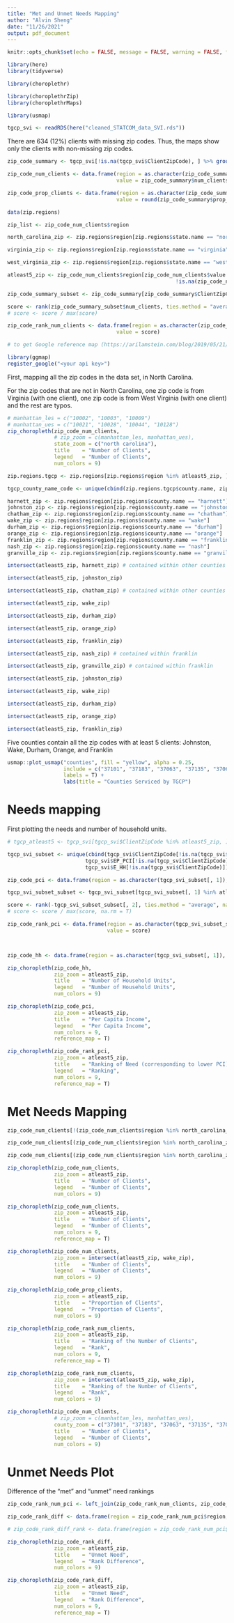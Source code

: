 ```yaml
---
title: "Met and Unmet Needs Mapping"
author: "Alvin Sheng"
date: "11/26/2021"
output: pdf_document
---
```


```r
knitr::opts_chunk$set(echo = FALSE, message = FALSE, warning = FALSE, fig.align = 'center', fig.width = 5, fig.height = 3)
```

```r
library(here)
library(tidyverse)

library(choroplethr)

library(choroplethrZip)
library(choroplethrMaps)

library(usmap)
```

```r
tgcp_svi <- readRDS(here("cleaned_STATCOM_data_SVI.rds"))
```

There are 634 (12%) clients with missing zip codes. Thus, the maps show only the clients with non-missing zip codes.

```r
zip_code_summary <- tgcp_svi[!is.na(tgcp_svi$ClientZipCode), ] %>% group_by(ClientZipCode) %>% summarise(num_clients = n(), prop_clients = n() / nrow(tgcp_svi))

zip_code_num_clients <- data.frame(region = as.character(zip_code_summary$ClientZipCode), 
                                   value = zip_code_summary$num_clients)

zip_code_prop_clients <- data.frame(region = as.character(zip_code_summary$ClientZipCode), 
                                   value = round(zip_code_summary$prop_clients, digits = 3))

```

```r
data(zip.regions)

zip_list <- zip_code_num_clients$region

north_carolina_zip <- zip.regions$region[zip.regions$state.name == "north carolina"]

virginia_zip <- zip.regions$region[zip.regions$state.name == "virginia"]

west_virginia_zip <- zip.regions$region[zip.regions$state.name == "west virginia"]

atleast5_zip <- zip_code_num_clients$region[zip_code_num_clients$value > 4 &
                                                      !is.na(zip_code_num_clients$region)]
```

```r
zip_code_summary_subset <- zip_code_summary[zip_code_summary$ClientZipCode %in% atleast5_zip, ]

score <- rank(zip_code_summary_subset$num_clients, ties.method = "average")
# score <- score / max(score)

zip_code_rank_num_clients <- data.frame(region = as.character(zip_code_summary_subset$ClientZipCode), 
                                   value = score)
```



```r
# to get Google reference map (https://arilamstein.com/blog/2019/05/21/bug-when-creating-reference-maps-with-choroplethr/)

library(ggmap)
register_google("<your api key>")

```



First, mapping all the zip codes in the data set, in North Carolina. 

For the zip codes that are not in North Carolina, one zip code is from Virginia (with one client), one zip code is from West Virginia (with one client) and the rest are typos. 

<!-- The tgcp_svi dataset  -->

```r


# manhattan_les = c("10002", "10003", "10009")
# manhattan_ues = c("10021", "10028", "10044", "10128")
zip_choropleth(zip_code_num_clients,
               # zip_zoom = c(manhattan_les, manhattan_ues),
               state_zoom = c("north carolina"),
               title    = "Number of Clients",
               legend   = "Number of Clients", 
               num_colors = 9)
```



<!-- Finding the counties with >= 5 clients -->

```r
zip.regions.tgcp <- zip.regions[zip.regions$region %in% atleast5_zip, ]

tgcp_county_name_code <- unique(cbind(zip.regions.tgcp$county.name, zip.regions.tgcp$county.fips.numeric))
```

```r
harnett_zip <- zip.regions$region[zip.regions$county.name == "harnett"]
johnston_zip <- zip.regions$region[zip.regions$county.name == "johnston"]
chatham_zip <- zip.regions$region[zip.regions$county.name == "chatham"]
wake_zip <- zip.regions$region[zip.regions$county.name == "wake"]
durham_zip <- zip.regions$region[zip.regions$county.name == "durham"]
orange_zip <- zip.regions$region[zip.regions$county.name == "orange"]
franklin_zip <- zip.regions$region[zip.regions$county.name == "franklin"]
nash_zip <- zip.regions$region[zip.regions$county.name == "nash"]
granville_zip <- zip.regions$region[zip.regions$county.name == "granville"]
```

```r
intersect(atleast5_zip, harnett_zip) # contained within other counties

intersect(atleast5_zip, johnston_zip)

intersect(atleast5_zip, chatham_zip) # contained within other counties

intersect(atleast5_zip, wake_zip)

intersect(atleast5_zip, durham_zip)

intersect(atleast5_zip, orange_zip)

intersect(atleast5_zip, franklin_zip)

intersect(atleast5_zip, nash_zip) # contained within franklin

intersect(atleast5_zip, granville_zip) # contained within franklin
```

```r
intersect(atleast5_zip, johnston_zip)

intersect(atleast5_zip, wake_zip)

intersect(atleast5_zip, durham_zip)

intersect(atleast5_zip, orange_zip)

intersect(atleast5_zip, franklin_zip)
```


Five counties contain all the zip codes with at least 5 clients: Johnston, Wake, Durham, Orange, and Franklin

```r
usmap::plot_usmap("counties", fill = "yellow", alpha = 0.25,
                  include = c("37101", "37183", "37063", "37135", "37069"), 
                  labels = T) +
                  labs(title = "Counties Serviced by TGCP")
```



# Needs mapping

First plotting the needs and number of household units.

```r
# tgcp_atleast5 <- tgcp_svi[tgcp_svi$ClientZipCode %in% atleast5_zip, ]

tgcp_svi_subset <- unique(cbind(tgcp_svi$ClientZipCode[!is.na(tgcp_svi$ClientZipCode)],
                         tgcp_svi$EP_PCI[!is.na(tgcp_svi$ClientZipCode)], 
                         tgcp_svi$E_HH[!is.na(tgcp_svi$ClientZipCode)]))

zip_code_pci <- data.frame(region = as.character(tgcp_svi_subset[, 1]), value = tgcp_svi_subset[, 2])

tgcp_svi_subset_subset <- tgcp_svi_subset[tgcp_svi_subset[, 1] %in% atleast5_zip, ]

score <- rank(-tgcp_svi_subset_subset[, 2], ties.method = "average", na.last = "keep")
# score <- score / max(score, na.rm = T)

zip_code_rank_pci <- data.frame(region = as.character(tgcp_svi_subset_subset[, 1]), 
                                value = score)



zip_code_hh <- data.frame(region = as.character(tgcp_svi_subset[, 1]), value = tgcp_svi_subset[, 3])

```

```r
zip_choropleth(zip_code_hh,
               zip_zoom = atleast5_zip,
               title    = "Number of Household Units",
               legend   = "Number of Household Units", 
               num_colors = 9)
```

```r
zip_choropleth(zip_code_pci,
               zip_zoom = atleast5_zip,
               title    = "Per Capita Income",
               legend   = "Per Capita Income", 
               num_colors = 9, 
               reference_map = T)
```

```r
zip_choropleth(zip_code_rank_pci,
               zip_zoom = atleast5_zip,
               title    = "Ranking of Need (corresponding to lower PCI)",
               legend   = "Ranking", 
               num_colors = 9, 
               reference_map = T)
```



# Met Needs Mapping

```r
zip_code_num_clients[!(zip_code_num_clients$region %in% north_carolina_zip) & !is.na(zip_code_num_clients$region),]
```

```r
zip_code_num_clients[(zip_code_num_clients$region %in% north_carolina_zip) & !is.na(zip_code_num_clients$region) & !(zip_code_num_clients$region %in% atleast5_zip),]
```

```r
zip_code_num_clients[(zip_code_num_clients$region %in% north_carolina_zip) & !is.na(zip_code_num_clients$region) & !(zip_code_num_clients$region %in% wake_zip),]
```

```r

zip_choropleth(zip_code_num_clients,
               zip_zoom = atleast5_zip,
               title    = "Number of Clients",
               legend   = "Number of Clients", 
               num_colors = 9)

```

```r

zip_choropleth(zip_code_num_clients,
               zip_zoom = atleast5_zip,
               title    = "Number of Clients",
               legend   = "Number of Clients", 
               num_colors = 9, 
               reference_map = T)

```

```r

zip_choropleth(zip_code_num_clients,
               zip_zoom = intersect(atleast5_zip, wake_zip),
               title    = "Number of Clients",
               legend   = "Number of Clients", 
               num_colors = 9)

```

```r

zip_choropleth(zip_code_prop_clients,
               zip_zoom = atleast5_zip,
               title    = "Proportion of Clients",
               legend   = "Proportion of Clients", 
               num_colors = 9)

```



```r

zip_choropleth(zip_code_rank_num_clients,
               zip_zoom = atleast5_zip,
               title    = "Ranking of the Number of Clients",
               legend   = "Rank", 
               num_colors = 9, 
               reference_map = T)

```

```r

zip_choropleth(zip_code_rank_num_clients,
               zip_zoom = intersect(atleast5_zip, wake_zip),
               title    = "Ranking of the Number of Clients",
               legend   = "Rank", 
               num_colors = 9)

```



```r

zip_choropleth(zip_code_num_clients,
               # zip_zoom = c(manhattan_les, manhattan_ues),
               county_zoom = c("37101", "37183", "37063", "37135", "37069"),
               title    = "Number of Clients",
               legend   = "Number of Clients", 
               num_colors = 9)

```



# Unmet Needs Plot

Difference of the "met" and "unmet" need rankings

```r
zip_code_rank_num_pci <- left_join(zip_code_rank_num_clients, zip_code_rank_pci, by = "region")

zip_code_rank_diff <- data.frame(region = zip_code_rank_num_pci$region, value = zip_code_rank_num_pci$value.y - zip_code_rank_num_pci$value.x)

# zip_code_rank_diff_rank <- data.frame(region = zip_code_rank_num_pci$region, value = rank(zip_code_rank_diff$value))
```

```r
zip_choropleth(zip_code_rank_diff,
               zip_zoom = atleast5_zip,
               title    = "Unmet Need",
               legend   = "Rank Difference", 
               num_colors = 9)
```

<!-- ```{r} -->
<!-- zip_choropleth(zip_code_rank_diff_rank, -->
<!--                zip_zoom = atleast5_zip, -->
<!--                title    = "Unmet Need, Ranked", -->
<!--                legend   = "Rank",  -->
<!--                num_colors = 9) -->
<!-- ``` -->

<!-- ```{r} -->
<!-- zip_choropleth(zip_code_rank_diff_rank, -->
<!--                zip_zoom = intersect(atleast5_zip, wake_zip), -->
<!--                title    = "Unmet Need, Ranked", -->
<!--                legend   = "Rank",  -->
<!--                num_colors = 9) -->
<!-- ``` -->

<!-- To-do: point out the zip codes in tabular format with most unmet need -->

```r
zip_choropleth(zip_code_rank_diff,
               zip_zoom = atleast5_zip,
               title    = "Unmet Need",
               legend   = "Rank Difference", 
               num_colors = 9, 
               reference_map = T)
```

<!-- ```{r} -->
<!-- zip_choropleth(zip_code_rank_diff_rank, -->
<!--                zip_zoom = intersect(atleast5_zip, wake_zip), -->
<!--                title    = "Unmet Need, Ranked", -->
<!--                legend   = "Rank",  -->
<!--                num_colors = 9,  -->
<!--                reference_map = T) -->
<!-- ``` -->

<!-- should rescale the ranking, to be more comparable -->



